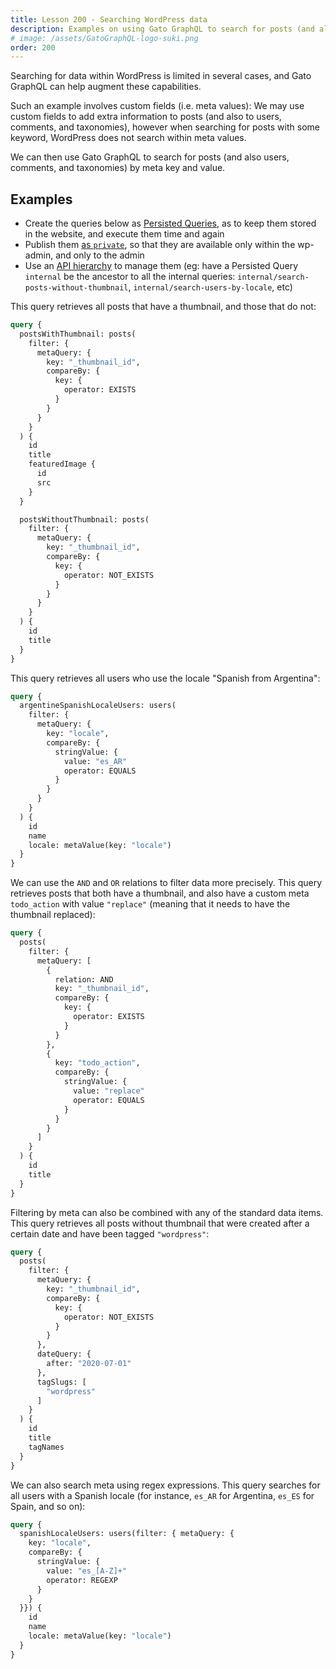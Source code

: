 ```yaml
---
title: Lesson 200 - Searching WordPress data
description: Examples on using Gato GraphQL to search for posts (and also users, comments, and taxonomies) by meta key and value.
# image: /assets/GatoGraphQL-logo-suki.png
order: 200
---
```


Searching for data within WordPress is limited in several cases, and Gato GraphQL can help augment these capabilities.

Such an example involves custom fields (i.e. meta values): We may use custom fields to add extra information to posts (and also to users, comments, and taxonomies), however when searching for posts with some keyword, WordPress does not search within meta values.

We can then use Gato GraphQL to search for posts (and also users, comments, and taxonomies) by meta key and value.

## Examples

<Banner type="info">

- Create the queries below as [Persisted Queries](/guides/use/creating-a-persisted-query/), as to keep them stored in the website, and execute them time and again
- Publish them [as `private`](/features/public-private-and-password-protected-endpoints/), so that they are available only within the wp-admin, and only to the admin
- Use an [API hierarchy](/guides/use/creating-an-api-hierarchy/) to manage them (eg: have a Persisted Query `internal` be the ancestor to all the internal queries: `internal/search-posts-without-thumbnail`, `internal/search-users-by-locale`, etc)

</Banner>

This query retrieves all posts that have a thumbnail, and those that do not:

```graphql
query {
  postsWithThumbnail: posts(
    filter: {
      metaQuery: {
        key: "_thumbnail_id",
        compareBy: {
          key: {
            operator: EXISTS
          }
        }
      }
    }
  ) {
    id
    title
    featuredImage {
      id
      src
    }
  }

  postsWithoutThumbnail: posts(
    filter: {
      metaQuery: {
        key: "_thumbnail_id",
        compareBy: {
          key: {
            operator: NOT_EXISTS
          }
        }
      }
    }
  ) {
    id
    title
  }
}
```

This query retrieves all users who use the locale "Spanish from Argentina":

```graphql
query {
  argentineSpanishLocaleUsers: users(
    filter: {
      metaQuery: {
        key: "locale",
        compareBy: {
          stringValue: {
            value: "es_AR"
            operator: EQUALS
          }
        }
      }
    }
  ) {
    id
    name
    locale: metaValue(key: "locale")
  }
}
```

We can use the `AND` and `OR` relations to filter data more precisely. This query retrieves posts that both have a thumbnail, and also have a custom meta `todo_action` with value `"replace"` (meaning that it needs to have the thumbnail replaced):

```graphql
query {
  posts(
    filter: {
      metaQuery: [
        {
          relation: AND
          key: "_thumbnail_id",
          compareBy: {
            key: {
              operator: EXISTS
            }
          }
        },
        {
          key: "todo_action",
          compareBy: {
            stringValue: {
              value: "replace"
              operator: EQUALS
            }
          }
        }
      ]
    }
  ) {
    id
    title
  }
}
```

Filtering by meta can also be combined with any of the standard data items. This query retrieves all posts without thumbnail that were created after a certain date and have been tagged `"wordpress"`:

```graphql
query {
  posts(
    filter: {
      metaQuery: {
        key: "_thumbnail_id",
        compareBy: {
          key: {
            operator: NOT_EXISTS
          }
        }
      },
      dateQuery: {
        after: "2020-07-01"
      },
      tagSlugs: [
        "wordpress"
      ]
    }
  ) {
    id
    title
    tagNames
  }
}
```

We can also search meta using regex expressions. This query searches for all users with a Spanish locale (for instance, `es_AR` for Argentina, `es_ES` for Spain, and so on):

```graphql
query {
  spanishLocaleUsers: users(filter: { metaQuery: {
    key: "locale",
    compareBy: {
      stringValue: {
        value: "es_[A-Z]+"
        operator: REGEXP
      }
    }
  }}) {
    id
    name
    locale: metaValue(key: "locale")
  }
}
```
